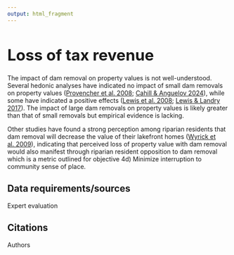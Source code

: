 ```yaml
---
output: html_fragment
---
```


<style type="text/css">
  h1{
  font-size: 2.5em;
}
</style>

# Loss of tax revenue
The impact of dam removal on property values is not well-understood. Several hedonic analyses have indicated no impact of small dam removals on property values ([Provencher et al. 2008](https://doi.org/10.1111/j.1465-7287.2008.00107.x){target="_blank"}; [Cahill & Anguelov 2024](https://doi.org/10.1080/09640568.2024.2322538){target="_blank"}), while some have indicated a positive effects ([Lewis et al. 2008](https://doi.org/10.1111/j.1465-7287.2008.00100.x){target="_blank"}; [Lewis & Landry 2017](https://doi.org/10.1016/j.wre.2017.02.001){target="_blank"}). The impact of large dam removals on property values is likely greater than that of small removals but empirical evidence is lacking. 

Other studies have found a strong perception among riparian residents that dam removal will decrease the value of their lakefront homes ([Wyrick et al. 2009](https://doi.org/10.1016/j.jenvman.2008.07.027){target="_blank"}), indicating that perceived loss of property value with dam removal would also manifest through riparian resident opposition to dam removal which is a metric outlined for objective 4d) Minimize interruption to community sense of place.

## Data requirements/sources
Expert evaluation

## Citations
Authors